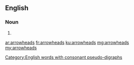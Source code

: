 ==English==

===Noun===
{{head|en|noun plural form}}

# {{plural of|arrowhead|lang=en}}
[[Category:English words with consonant pseudo-digraphs]]

[[ar:arrowheads]]
[[fr:arrowheads]]
[[ku:arrowheads]]
[[mg:arrowheads]]
[[my:arrowheads]]